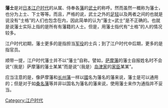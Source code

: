 {{Multiple issues|
{{Unreferenced|time=2013-06-12T16:18:42+00:00 }}
{{Expand language|1=ja|time=2021-10-15T04:20:27+00:00}}
}}
{{japanese|japanese=藩士|kana=はんし|romaji=Hanshi}}

'''藩士'''是对[[日本|日本]][[江户时代|江户时代]]的从属、侍奉各[[藩_(日本)|藩]]的[[武士|武士]]的称呼。然而虽然一概称为藩士，也分为上士、下士等等。而且，严格的说，武士之外的[[足轻|足轻]]以及两者之间的也就是说没有“士格”的人们也包含在内，因此简单的认为“藩士=武士”是不正确的。也就是说藩士实际上指的是所有有藩籍的人士。但是，用藩士指代有“士格”的人的情况较多。

江户时代初期，藩士更多的是指担当[[军役|军役]]的士兵；到了江户时代中后期，更多的是指官员。

顺带一提，江户时代藩士并不以“藩士”自称。譬如，[[萨摩藩|萨摩藩]]的藩士自报姓名时不会说“（我是）萨摩藩的藩士某某”而是说“（我是）[[岛津家|岛津家]]的[[家臣|家臣]]某某”。

应当注意的是，像萨摩藩和[[长州藩|长州藩]]一样以[[令制国|國]]名为藩名的藩来说，藩士是可以通用的；但是对于如[[桑名藩|桑名藩]]等并非以国名为藩名的藩来说，使用藩士来作为通指并不妥当。

[[Category:江户时代|Category:江户时代]]